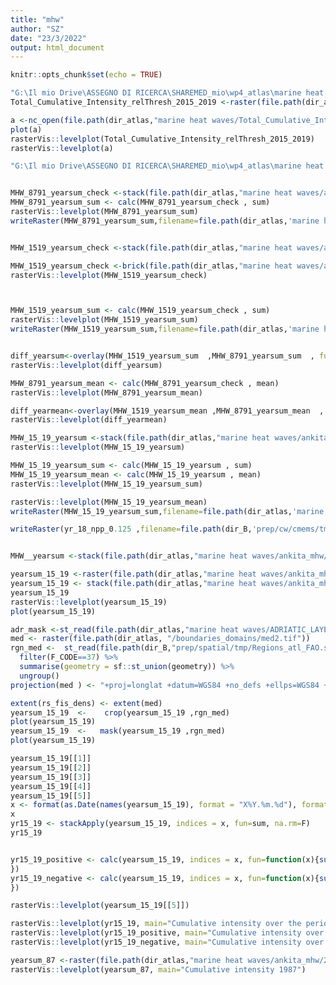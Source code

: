 ```yaml
---
title: "mhw"
author: "SZ"
date: "23/3/2022"
output: html_document
---
```


```r
knitr::opts_chunk$set(echo = TRUE)
```

```r

"G:\Il mio Drive\ASSEGNO DI RICERCA\SHAREMED_mio\wp4_atlas\marine heat waves\matjiaz analysis\ACCUMULATIONS-20220503T102923Z-001\ACCUMULATIONS\Total_Cumulative_Intensity_relThresh_2015_2019.nc"
Total_Cumulative_Intensity_relThresh_2015_2019 <-raster(file.path(dir_atlas,"marine heat waves/matjiaz analysis/ACCUMULATIONS-20220503T102923Z-001/ACCUMULATIONS/Total_Cumulative_Intensity_relThresh_2015_2019.nc"))

a <-nc_open(file.path(dir_atlas,"marine heat waves/Total_Cumulative_Intensity_relThresh_2015_2019.nc"))
plot(a) 
rasterVis::levelplot(Total_Cumulative_Intensity_relThresh_2015_2019)
rasterVis::levelplot(a)
```



```r
"G:\Il mio Drive\ASSEGNO DI RICERCA\SHAREMED_mio\wp4_atlas\marine heat waves\ankita_mhw\finali\MHW_Newresults_med\2015-2019\Data\yearsum_2015_2019.nc"


MHW_8791_yearsum_check <-stack(file.path(dir_atlas,"marine heat waves/ankita_mhw/lst/1987-1991/Data/yearsum_1987_1991.nc"))
MHW_8791_yearsum_sum <- calc(MHW_8791_yearsum_check , sum)
rasterVis::levelplot(MHW_8791_yearsum_sum)
writeRaster(MHW_8791_yearsum_sum,filename=file.path(dir_atlas,'marine heat waves/ankita_mhw/lst/MHW_8791_yearsum_sum.nc'),format='GTiff')


MHW_1519_yearsum_check <-stack(file.path(dir_atlas,"marine heat waves/ankita_mhw/lst/2015-2019/Data/yearsum_2015_2019.nc"))

MHW_1519_yearsum_check <-brick(file.path(dir_atlas,"marine heat waves/ankita_mhw/lst/2015-2019/Data/yearsum_2015_2019.nc"))
rasterVis::levelplot(MHW_1519_yearsum_check)



MHW_1519_yearsum_sum <- calc(MHW_1519_yearsum_check , sum)
rasterVis::levelplot(MHW_1519_yearsum_sum)
writeRaster(MHW_1519_yearsum_sum,filename=file.path(dir_atlas,'marine heat waves/ankita_mhw/lst/MHW_1519_yearsum_sum.nc'),format='GTiff')


diff_yearsum<-overlay(MHW_1519_yearsum_sum  ,MHW_8791_yearsum_sum  , fun=function(r1, r2){return(r1-r2)})
rasterVis::levelplot(diff_yearsum)

MHW_8791_yearsum_mean <- calc(MHW_8791_yearsum_check , mean)
rasterVis::levelplot(MHW_8791_yearsum_mean)

diff_yearmean<-overlay(MHW_1519_yearsum_mean ,MHW_8791_yearsum_mean  , fun=function(r1, r2){return(r1-r2)})
rasterVis::levelplot(diff_yearmean)
```


```r
MHW_15_19_yearsum <-stack(file.path(dir_atlas,"marine heat waves/ankita_mhw/finali/MHW_Newresults_med/2015-2019/Data/yearsum_2015_2019.nc"))
rasterVis::levelplot(MHW_15_19_yearsum)

MHW_15_19_yearsum_sum <- calc(MHW_15_19_yearsum , sum)
MHW_15_19_yearsum_mean <- calc(MHW_15_19_yearsum , mean)
rasterVis::levelplot(MHW_15_19_yearsum_sum)

rasterVis::levelplot(MHW_15_19_yearsum_mean)
writeRaster(MHW_15_19_yearsum_sum,filename=file.path(dir_atlas,'marine heat waves/ankita_mhw/finali/MHW_15_19_yearsum_sum2.nc'),format='GTiff')

writeRaster(yr_18_npp_0.125 ,filename=file.path(dir_B,'prep/cw/cmems/tmp_npp/yr_18_npp_SUM_0.125.nc'),format='GTiff') #ma non cambia la risoluzione nel file!


MHW__yearsum <-stack(file.path(dir_atlas,"marine heat waves/ankita_mhw/finali/MHW_Newresults_med/2015-2019/Data/yearsum_2015_2019.nc"))

```


```r
yearsum_15_19 <-raster(file.path(dir_atlas,"marine heat waves/ankita_mhw/22-03-22/yearsum_2015_2019.nc"))
yearsum_15_19 <- stack(file.path(dir_atlas,"marine heat waves/ankita_mhw/22-03-22/yearsum_2015_2019.nc"))
yearsum_15_19 
rasterVis::levelplot(yearsum_15_19)
plot(yearsum_15_19)
```


```r
adr_mask <-st_read(file.path(dir_atlas,"marine heat waves/ADRIATIC_LAYER.shp"))
med <- raster(file.path(dir_atlas, "/boundaries_domains/med2.tif"))
rgn_med <-  st_read(file.path(dir_B,"prep/spatial/tmp/Regions_atl_FAO.shp")) %>% 
  filter(F_CODE==37) %>% 
  summarise(geometry = sf::st_union(geometry)) %>%
  ungroup()
projection(med ) <- "+proj=longlat +datum=WGS84 +no_defs +ellps=WGS84 +towgs84=0,0,0" 

extent(rs_fis_dens) <- extent(med)
yearsum_15_19  <-    crop(yearsum_15_19 ,rgn_med)
plot(yearsum_15_19)
yearsum_15_19  <-   mask(yearsum_15_19 ,rgn_med)
plot(yearsum_15_19)

yearsum_15_19[[1]]
yearsum_15_19[[2]]
yearsum_15_19[[3]]
yearsum_15_19[[4]]
yearsum_15_19[[5]]
x <- format(as.Date(names(yearsum_15_19), format = "X%Y.%m.%d"), format = "X")
x
yr15_19 <- stackApply(yearsum_15_19, indices = x, fun=sum, na.rm=F)
yr15_19


yr15_19_positive <- calc(yearsum_15_19, indices = x, fun=function(x){sum(x[x>0], na.rm=F)
})
yr15_19_negative <- calc(yearsum_15_19, indices = x, fun=function(x){sum(x[x<0], na.rm=F)
})

rasterVis::levelplot(yearsum_15_19[[5]])


```

```r
rasterVis::levelplot(yr15_19, main="Cumulative intensity over the period 2015-2019")
rasterVis::levelplot(yr15_19_positive, main="Cumulative intensity over the period 2015-2019_positive")
rasterVis::levelplot(yr15_19_negative, main="Cumulative intensity over the period 2015-2019_negative")
```
```r
yearsum_87 <-raster(file.path(dir_atlas,"marine heat waves/ankita_mhw/22-03-22/sum_1987.nc"))
rasterVis::levelplot(yearsum_87, main="Cumulative intensity 1987")
```

